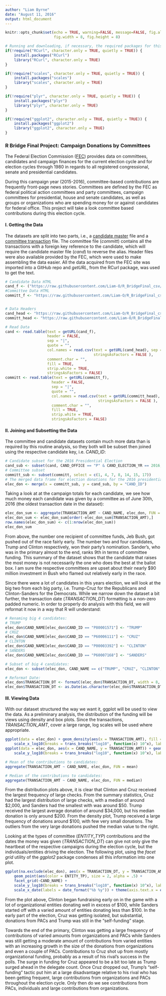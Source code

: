 ```yaml
---
author: "Liam Byrne"
date: "August 11, 2016"
output: html_document
---
```


```r
knitr::opts_chunk$set(echo = TRUE, warning=FALSE, message=FALSE, fig.align = "center", 
                      fig.width = 8, fig.height = 8)

# Running and downloading, if necessary, the required packages for this excercise
if(!require("RCurl", character.only = TRUE, quietly = TRUE)) {
    install.packages("RCurl")
    library("RCurl", character.only = TRUE)
}

if(!require("scales", character.only = TRUE, quietly = TRUE)) {
    install.packages("scales")
    library("scales", character.only = TRUE)
}

if(!require("plyr", character.only = TRUE, quietly = TRUE)) {
    install.packages("plyr")
    library("plyr", character.only = TRUE)
}

if(!require("ggplot2", character.only = TRUE, quietly = TRUE)) {
    install.packages("ggplot2")
    library("ggplot2", character.only = TRUE)
}
```

### R Bridge Final Project: Campaign Donations by Committees

The Federal Election Commission ([FEC](http://www.fec.gov/)) provides data on committees, candidates and campaign finances for the current election cycle and for election cycles through 1980 in regards to all registered congressional, senate and presidential candidates.

During this campaign year (2015-2016), committee-based  contributions are frequently front-page news stories. Committees are defined by the FEC as federal political action committees and party committees, campaign committees for presidential, house and senate candidates, as well as groups or organizations who are spending money for or against candidates for federal office. This project will take a look committee based contributions during this election cycle.

#### I. Getting the Data
The datasets are split into two parts, i.e., a [candidate master](http://www.fec.gov/finance/disclosure/metadata/DataDictionaryCandidateMaster.shtml) file and a [committee transaction](http://www.fec.gov/finance/disclosure/metadata/DataDictionaryContributionstoCandidates.shtml) file. The committee file (*committ*) contains all the transactions with a foreign key reference to the candidate, which will require the candidate master file (*cand*) to reverse the alias. Header files were also available provided by the FEC, which were used to make assembling the data easier. All the data acquired from the FEC site was imported into a GitHub repo and *getURL*, from the RCurl package, was used to get the text.

```r
# Candidate Data HTML
cand_f <- ("https://raw.githubusercontent.com/Liam-O/R_BridgeFinal_csv/master/cn.txt")
#Committee Data HTML
committ_f <- "https://raw.githubusercontent.com/Liam-O/R_BridgeFinal_csv/master/itpas2.txt"


# Data Headers
cand_head <- "https://raw.githubusercontent.com/Liam-O/R_BridgeFinal_csv/master/cn_header_file.csv"
committ_head <- "https://raw.githubusercontent.com/Liam-O/R_BridgeFinal_csv/master/pas2_header_file.csv"

# Read Data
cand <- read.table(text = getURL(cand_f),
                   header = FALSE,
                   sep = "|",
                   quote = "",
                   col.names = read.csv(text = getURL(cand_head), sep = ",", header = FALSE,
                                        stringsAsFactors = FALSE ),
                   comment.char = "",
                   fill = TRUE,
                   strip.white = TRUE,
                   stringsAsFactors = FALSE)
committ <- read.table(text = getURL(committ_f),
                     header = FALSE,
                     sep = "|",
                     quote = "",
                     col.names = read.csv(text = getURL(committ_head), sep = ",", header = FALSE,
                                          stringsAsFactors = FALSE ),
                     comment.char = "",
                     fill = TRUE,
                     strip.white = TRUE,
                     stringsAsFactors = FALSE)

```

#### II. Joining and Subsetting the Data
The committee and candidate datasets contain much more data than is required by this routine analysis, so they both will be subset then joined using the respective candidate key, i.e. *CAND_ID*:
```r
# Candidate subset for the 2016 Presidential Election
cand_sub <- subset(cand, CAND_OFFICE == "P" & CAND_ELECTION_YR == 2016, select = c(1,2,4,6))
# Committee subset
committ_sub <- subset(committ, select = c(1, 4, 7, 8, 14, 15, 17))
# The merged data frame for election donations for the 2016 presidential candidates
elec_don <- merge(x = committ_sub, y = cand_sub, by = "CAND_ID")
```
Taking a look at at the campaign totals for each candidate, we see how much money each candidate was given by a committee as of June 30th, 2016 (the oldest transaction date in the dataset):
```r
elec_don_sum <- aggregate(TRANSACTION_AMT ~ CAND_NAME, elec_don, FUN = sum)
elec_don_sum <- elec_don_sum[order(-elec_don_sum$TRANSACTION_AMT),]
row.names(elec_don_sum) <- c(1:nrow(elec_don_sum))
elec_don_sum
```
From above, the number one recipient of committee funds, Jeb Bush, got pushed out of the race fairly early. The number two and four candidates, Trump and Clinton respectively, won their party's nomination. Sander's, who was in the primary almost to the end, ranks 9th in terms of committee funding. This summary of the dataset shows that the candidate that raises the most money is not necessarily the one who does the best at the ballot box. I am sure the respective committees are upset about their nearly $90 million investment in Bush who flamed out relatively early in the race.

Since there were a lot of candidates in this years election,  we will look at the big two from each big party, i.e. Trump-Cruz for the Republicans and Clinton-Sanders for the Democrats. While we narrow down the dataset a bit further,  the transaction date (*TRANSACTION_DT*) formatting is a non-zero padded numeric. In order to properly do analysis with this field, we will reformat it now in a way that R will understand:
```r
# Renaming big 4 candidates:
# TRUMP
elec_don$CAND_NAME[elec_don$CAND_ID == "P80001571"] <- "TRUMP"
# CRUZ
elec_don$CAND_NAME[elec_don$CAND_ID == "P60006111"] <- "CRUZ"
# CLINTON
elec_don$CAND_NAME[elec_don$CAND_ID == "P00003392"] <- "CLINTON"
# SANDERS
elec_don$CAND_NAME[elec_don$CAND_ID == "P60007168"] <- "SANDERS"

# Subset of big 4 candidates:
elec_don <- subset(elec_don, CAND_NAME == c("TRUMP", "CRUZ", "CLINTON", "SANDERS"))

# Reformat Date:
elec_don$TRANSACTION_DT <- formatC(elec_don$TRANSACTION_DT, width = 8, format = "d", flag = "0")
elec_don$TRANSACTION_DT <- as.Date(as.character(elec_don$TRANSACTION_DT), format = "%m%d%Y")

```

#### III. Viewing Data
With our dataset structured the way we want it, ggplot will be used to view the data. As a preliminary analysis, the distribution of the funding will be views using density and box plots. Since the transactions, *TRANSACTION_AMT*, cover a large range, log scales will be used where appropriate.
```r
ggplot(data = elec_don) + geom_density(aes(x = TRANSACTION_AMT), fill = "grey50") + facet_wrap(~CAND_NAME) +
    scale_x_log10(breaks = trans_breaks("log10", function(x) 10^x), labels = trans_format("log10", math_format(10^.x)))
ggplot(data = elec_don, aes(x = CAND_NAME, y = TRANSACTION_AMT)) + geom_boxplot() +
    scale_y_log10(breaks = trans_breaks("log10", function(x) 10^x), labels = trans_format("log10", math_format(10^.x)))

# Mean of the contributions to candidates:
aggregate(TRANSACTION_AMT ~ CAND_NAME, elec_don, FUN = mean)

# Median of the contributions to candidates:
aggregate(TRANSACTION_AMT ~ CAND_NAME, elec_don, FUN = median)
```
From the distribution plots above, it is clear that Clinton and Cruz received the largest frequency of large checks. From the summary statistics, Cruz had the largest distribution of large checks, with a median of around $2,000, and Sanders had the smallest with was around $50. Trump received the largest average donation of around $34,000, but his median donation is only around $200. From the density plot, Trump received a large frequency of donations around $100, with few very small donations. The outliers from the very large donations pushed the median value to the right.

Looking at the types of committee (*ENTITY_TYP*) contributions and the dates the money was given (*TRANSACTION_DT*) can give not only give the heartbeat of the respective campaigns during the election cycle, but the individuals/entities driving the election. The following plot, using the *facet grid* utility of the *ggplot2* package condenses all this information into one plot.
```r
ggplot(na.exclude(elec_don), aes(x = TRANSACTION_DT, y = TRANSACTION_AMT)) +
    geom_point(aes(color = ENTITY_TP), size = 2, alpha = .5) +
    facet_grid(~CAND_NAME) +
    scale_y_log10(breaks = trans_breaks("log10", function(x) 10^x), labels = trans_format("log10", math_format(10^.x))) + 
    scale_x_date(labels = date_format("%b %y")) + theme(axis.text.x = element_text(angle = 45))
```
From the plot above, Clinton began fundraising early on in the game with a lot of organizational entities donating well in excess of $100, while Sanders started off with a varied amount of entities donating less than $100. In the early part of the election, Cruz was getting isolated, but substantial, donations from PACs and Trump was still in the "self-funding" stage.

Towards the end of the primary, Clinton was getting a large frequency of contributions of varied amounts from organizations and PACs while Sanders was still getting a moderate amount of contributions from varied entities with an increasing growth in the size of the donations from organizations and even a couple of PACs. Contributions to Cruz shot up from mostly organizational funding, probably as a result of his rival's success in the polls. The surge in funding for Cruz appeared to be a bit too late as Trump surged ahead in the delegate count. Once Cruz dropped out, Trump's "self-funding" tactic put him at a large disadvantage relative to his rival who has been getting frequent, large contributions from organizations and PACs throughout the election cycle. Only then do we see contributions from PACs, individuals and large contributions from organizations.